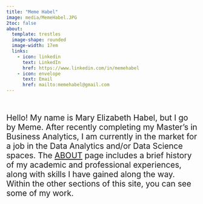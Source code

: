 ```yaml
---
title: "Meme Habel"
image: media/MemeHabel.JPG
2toc: false
about: 
  template: trestles
  image-shape: rounded
  image-width: 17em
  links:
    - icon: linkedin
      text: LinkedIn
      href: https://www.linkedin.com/in/memehabel
    - icon: envelope
      text: Email
      href: mailto:memehabel@gmail.com
---
```


&nbsp;

<p style="font-size: 1.5em;"> 
Hello! My name is Mary Elizabeth Habel, but I go by Meme. After recently completing my Master's in Business Analytics, I am currently in the market for a job in the Data Analytics and/or Data Science spaces. The [ABOUT](about.qmd) page includes a brief history of my academic and professional experiences, along with skills I have gained along the way. Within the other sections of this site, you can see some of my work.
</p>
